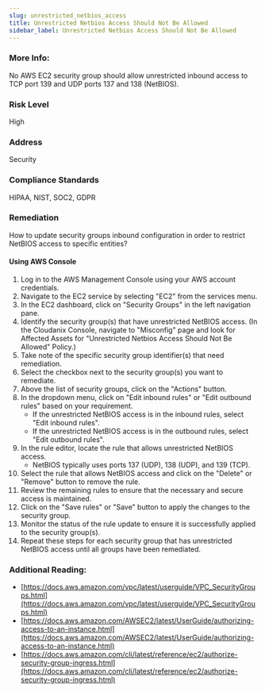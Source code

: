 ```yaml
---
slug: unrestricted_netbios_access
title: Unrestricted Netbios Access Should Not Be Allowed
sidebar_label: Unrestricted Netbios Access Should Not Be Allowed
---
```


### More Info:

No AWS EC2 security group should allow unrestricted inbound access to TCP port 139 and UDP ports 137 and 138 (NetBIOS).

### Risk Level

High

### Address

Security

### Compliance Standards

HIPAA, NIST, SOC2, GDPR

### Remediation

How to update security groups inbound configuration in order to restrict NetBIOS access to specific entities?

#### Using AWS Console

1. Log in to the AWS Management Console using your AWS account credentials.
2. Navigate to the EC2 service by selecting "EC2" from the services menu.
3. In the EC2 dashboard, click on "Security Groups" in the left navigation pane.
4. Identify the security group(s) that have unrestricted NetBIOS access.
    (In the Cloudanix Console, navigate to "Misconfig" page and look for Affected Assets for "Unrestricted Netbios Access Should Not Be Allowed" Policy.)
5. Take note of the specific security group identifier(s) that need remediation.
6. Select the checkbox next to the security group(s) you want to remediate.
7. Above the list of security groups, click on the "Actions" button.
8. In the dropdown menu, click on "Edit inbound rules" or "Edit outbound rules" based on your requirement.
   - If the unrestricted NetBIOS access is in the inbound rules, select "Edit inbound rules".
   - If the unrestricted NetBIOS access is in the outbound rules, select "Edit outbound rules".
9. In the rule editor, locate the rule that allows unrestricted NetBIOS access.
   - NetBIOS typically uses ports 137 (UDP), 138 (UDP), and 139 (TCP).
10. Select the rule that allows NetBIOS access and click on the "Delete" or "Remove" button to remove the rule.
11. Review the remaining rules to ensure that the necessary and secure access is maintained.
12. Click on the "Save rules" or "Save" button to apply the changes to the security group.
13. Monitor the status of the rule update to ensure it is successfully applied to the security group(s).
14. Repeat these steps for each security group that has unrestricted NetBIOS access until all groups have been remediated.

### Additional Reading:

- [https://docs.aws.amazon.com/vpc/latest/userguide/VPC_SecurityGroups.html](https://docs.aws.amazon.com/vpc/latest/userguide/VPC_SecurityGroups.html) 
- [https://docs.aws.amazon.com/AWSEC2/latest/UserGuide/authorizing-access-to-an-instance.html](https://docs.aws.amazon.com/AWSEC2/latest/UserGuide/authorizing-access-to-an-instance.html) 
- [https://docs.aws.amazon.com/cli/latest/reference/ec2/authorize-security-group-ingress.html](https://docs.aws.amazon.com/cli/latest/reference/ec2/authorize-security-group-ingress.html) 

